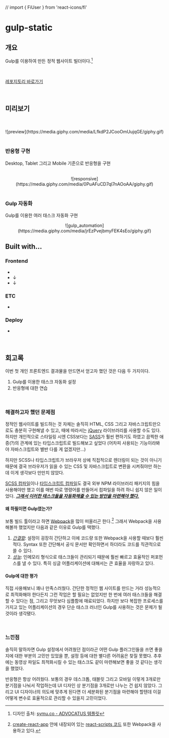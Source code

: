 // import { FiUser } from 'react-icons/fi'

# gulp-static

## 개요

Gulp를 이용하여 만든 정적 웹사이트 빌더이다.[^1]

[^1]: 디자인 출처: <a href="https://symu.co/freebies/templates-4/advocatus-psd-template/" target="_blank">symu.co - ADVOCATUS 템플릿</a>

<br/>

<a href="https://github.com/donghhan/gulp-static.git" target="_blank">레포지토리 바로가기</a>

<br/>

## 미리보기

<br/>
<br/>

<center>![preview](https://media.giphy.com/media/LfkdP2JCooOmUujqGE/giphy.gif)</center>

<br/>

### 반응형 구현

Desktop, Tablet 그리고 Mobile 기준으로 반응형을 구현

<br/>

<center>![responsive](https://media.giphy.com/media/0PuAFuCD7ql7nAOoAA/giphy.gif)</center>

<br/>

### Gulp 자동화

Gulp를 이용한 여러 태스크 자동화 구현

<center>![gulp_automation](https://media.giphy.com/media/jrEzPvejbmyFEK4sEo/giphy.gif)</center>

## Built with...

### Frontend

<ul className="wrapper">
  <li><SiHtml5 /></li>
  <li><DiSass /> &darr; <SiCss3/></li>
  <li><SiTypescript/> &darr; <SiJavascript/></li>
</ul>

### ETC

<ul className="wrapper">
  <li><SiGulp /></li>
</ul>

### Deploy

<ul className="wrapper">
  <li><SiGithub/></li>
</ul>

<br/>

## 회고록

이번 첫 개인 프론트엔드 결과물을 만드면서 얻고자 했던 것은 다음 두 가지이다.

1. Gulp를 이용한 태스크 자동화 설정
2. 반응형에 대한 연습

<br/>

### 해결하고자 했던 문제점

정적인 웹사이트를 빌드하는 것 자체는 솔직히 HTML, CSS 그리고 자바스크립트만으로도 충분히 구현해낼 수 있고, 때에 따라서는 <a href="https://jquery.com/" target="_blank">jQuery</a> 라이브러리를 사용할 수도 있다.
하지만 개인적으로 스타일링 시엔 CSS보다는 <a href="https://sass-lang.com/" target="_blank">SASS</a>가 훨씬 편하기도 하였고 끔찍한 애증(?)의 관계에 있는 타입스크립트로 빌드해보고 싶었다 (어차피 사용되는 기능이라봐야 자바스크립트와 별반 다를 게 없겠지만...)

하지만 SCSS나 타입스크립트가 브라우저 상에 직접적으로 렌더링이 되는 것이 아니기 때문에 결국 브라우저가 읽을 수 있는 CSS 및 자바스크립트로 변환을 시켜줘야만 하는데 이게 생각보다 만만치 않았다.

<a href="https://sass-lang.com/documentation/js-api/#usage" target="_blank">SCSS 컴파일</a>이나 
<a href="https://www.typescriptlang.org/docs/handbook/compiler-options.html" target="_blank">타입스크립트 컴파일</a>도 결국 외부 NPM 라이브러리 패키지의 힘을 사용해야만 했고 이를 매번 따로 명령어를 만들어서 컴파일을 하려 하니 쉽지 않은 일이었다. 
<ins>***그래서 이러한 태스크들을 자동화해줄 수 있는 방안을 마련해야 했다.***</ins>

#### 왜 하필이면 Gulp였는가?

보통 빌드 툴이라고 하면 <a href="https://webpack.js.org/" target="_blank">Webpack</a>을 많이 떠올리곤 한다.[^2] 그래서 Webpack을 사용해볼까 했었지만 다음과 같은 이유로 Gulp를 택했다.

1. <ins>*간결함*</ins>: 설정이 굉장히 간단하고 이에 코드량 또한 Webpack을 사용할 때보다 훨씬 적다. Syntax 또한 간단해서 공식 문서만 확인하면서 하더라도 코드를 직관적으로 쓸 수 있다.
2. <ins>*성능*</ins>: 인메모리 형식으로 태스크들이 관리되기 때문에 훨씬 빠르고 효율적인 퍼포먼스를 낼 수 있다. 특히 싱글 어플리케이션에 대해서는 큰 효율을 자랑하고 있다.

[^2]:
    <a href="https://create-react-app.dev/" target="_blank">create-react-app</a> 안에 내장되어 있는 <a href="https://github.com/facebook/create-react-app/tree/main/packages/react-scripts/scripts" target="_blank">react-scripts 코드</a> 또한 Webpack을 사용하고 있다.

#### Gulp에 대한 평가

직접 사용해보니 꽤나 만족스러웠다. 간단한 정적인 웹 사이트를 만드는 거라 성능적으로 최적화해야 한다든지 그런 작업은 할 필요는 없었지만 한 번에 여러 태스크들을 해결할 수 있다는 점, 그리고 무엇보다 심플함에 매료되었다.
하지만 보다 복잡한 프로세스를 가지고 있는 어플리케이션의 경우 단순 태스크 러너인 Gulp를 사용하는 것은 문제가 될 것이라 생각됐다.

<br/>

### 느낀점

솔직히 말하자면 Gulp 설정에서 어려웠던 점이라곤 어떤 Gulp 플러그인들을 쓰면 좋을지에 대한 부분의 고민만 있었을 뿐, 설정 등에 대한 별다른 어려움은 찾질 못했다.
추후에는 동영상 파일도 최적화시킬 수 있는 태스크도 같이 마련해보면 좋을 것 같다는 생각을 했었다.

반응형은 항상 어려웠다. 보통의 경우 데스크톱, 태블릿 그리고 모바일 이렇게 3개로만 분기점을 나눠서 작업하는데 UI 디자인 상 분기점을 3개로만 나누는 건 쉽지 않았다.
그리고 UI 디자이너의 의도에 맞추게 된다면 더 세분화된 분기점을 마련해야 할텐데 이걸 어떻게 변수로 효율적으로 관리할 수 있을지 고민이었다.

